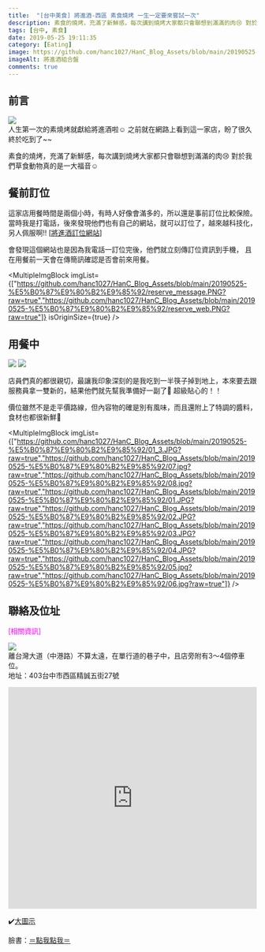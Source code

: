 ```yaml
---
title:  "[台中美食] 將進酒-西區 素食燒烤 一生一定要來嘗試一次"
description: 素食的燒烤，充滿了新鮮感，每次講到燒烤大家都只會聯想到滿滿的肉😢 對於我們草食動物真的是一大福音☺
tags: [台中, 素食]
date: 2019-05-25 19:11:35
category: [Eating]
image: https://github.com/hanc1027/HanC_Blog_Assets/blob/main/20190525-%E5%B0%87%E9%80%B2%E9%85%92/00.JPG?raw=true
imageAlt: 將進酒組合盤
comments: true
---
```



## 前言
<img class="post-img" src="https://github.com/hanc1027/HanC_Blog_Assets/blob/main/20190525-%E5%B0%87%E9%80%B2%E9%85%92/00.JPG?raw=true" /> <br/>
人生第一次的素燒烤就獻給將進酒啦☺️
之前就在網路上看到這一家店，盼了很久終於吃到了~~

素食的燒烤，充滿了新鮮感，每次講到燒烤大家都只會聯想到滿滿的肉😢
對於我們草食動物真的是一大福音☺


## 餐前訂位
這家店用餐時間是兩個小時，有時人好像會滿多的，所以還是事前訂位比較保險。
當時我是打電話，後來發現他們也有自己的網站，就可以訂位了，越來越科技化，另人佩服啊!!
\[[將進酒訂位網站](https://inline.app/booking/-LaoMrOyNyNdU090nrTg:inline-live-2a466/-LaoMrXZaP4h13lH7HEZ)\]

會發現這個網站也是因為我電話一訂位完後，他們就立刻傳訂位資訊到手機，
且在用餐前一天會在傳簡訊確認是否會前來用餐。 <br/>

<MultipleImgBlock imgList={["https://github.com/hanc1027/HanC_Blog_Assets/blob/main/20190525-%E5%B0%87%E9%80%B2%E9%85%92/reserve_message.PNG?raw=true","https://github.com/hanc1027/HanC_Blog_Assets/blob/main/20190525-%E5%B0%87%E9%80%B2%E9%85%92/reserve_web.PNG?raw=true"]} isOriginSize={true} />


## 用餐中
<img class="post-img"  src="https://github.com/hanc1027/HanC_Blog_Assets/blob/main/20190525-%E5%B0%87%E9%80%B2%E9%85%92/01_2.JPG?raw=true"/>
<img class="post-img" src="https://github.com/hanc1027/HanC_Blog_Assets/blob/main/20190525-%E5%B0%87%E9%80%B2%E9%85%92/09.jpg?raw=true" />

店員們真的都很親切，最讓我印象深刻的是我吃到一半筷子掉到地上，本來要去跟服務員拿一雙新的，結果他們就先幫我準備好一副了🤤
超級貼心的！！

價位雖然不是走平價路線，但內容物的確是別有風味，而且還附上了特調的醬料，食材也都很新鮮🤗

<MultipleImgBlock imgList={["https://github.com/hanc1027/HanC_Blog_Assets/blob/main/20190525-%E5%B0%87%E9%80%B2%E9%85%92/01_3.JPG?raw=true","https://github.com/hanc1027/HanC_Blog_Assets/blob/main/20190525-%E5%B0%87%E9%80%B2%E9%85%92/07.jpg?raw=true","https://github.com/hanc1027/HanC_Blog_Assets/blob/main/20190525-%E5%B0%87%E9%80%B2%E9%85%92/08.jpg?raw=true","https://github.com/hanc1027/HanC_Blog_Assets/blob/main/20190525-%E5%B0%87%E9%80%B2%E9%85%92/01.JPG?raw=true","https://github.com/hanc1027/HanC_Blog_Assets/blob/main/20190525-%E5%B0%87%E9%80%B2%E9%85%92/02.JPG?raw=true","https://github.com/hanc1027/HanC_Blog_Assets/blob/main/20190525-%E5%B0%87%E9%80%B2%E9%85%92/03.JPG?raw=true","https://github.com/hanc1027/HanC_Blog_Assets/blob/main/20190525-%E5%B0%87%E9%80%B2%E9%85%92/04.JPG?raw=true","https://github.com/hanc1027/HanC_Blog_Assets/blob/main/20190525-%E5%B0%87%E9%80%B2%E9%85%92/05.jpg?raw=true","https://github.com/hanc1027/HanC_Blog_Assets/blob/main/20190525-%E5%B0%87%E9%80%B2%E9%85%92/06.jpg?raw=true"]} />

## 聯絡及位址
<p style="color:#FF00FF">[相關資訊]</p>

<img class="post-img" src="https://github.com/hanc1027/HanC_Blog_Assets/blob/main/20190525-%E5%B0%87%E9%80%B2%E9%85%92/01_1.JPG?raw=true" /><br/>
離台灣大道（中港路）不算太遠，在單行道的巷子中，且店旁附有3～4個停車位。 <br/>
地址：403台中市西區精誠五街27號
<iframe src="https://www.google.com/maps/embed?pb=!1m18!1m12!1m3!1d3640.4691476241687!2d120.65560371511766!3d24.155274179105213!2m3!1f0!2f0!3f0!3m2!1i1024!2i768!4f13.1!3m3!1m2!1s0x34693da13b5074fd%3A0x879a7a734a4ea946!2z5bCH6YCy6YWSLee0oCDnh5Lng6Tmrr92ZWdldGFyaWFuIEJCUQ!5e0!3m2!1szh-TW!2stw!4v1558796168109!5m2!1szh-TW!2stw"width="100%" height="450" frameborder="0" style="border:0" allowfullscreen></iframe>

✔️[大圖示](https://goo.gl/maps/qZVybyEJGtmRVukR7)


臉書：[＝點我點我＝](https://www.facebook.com/vgbbq/)
